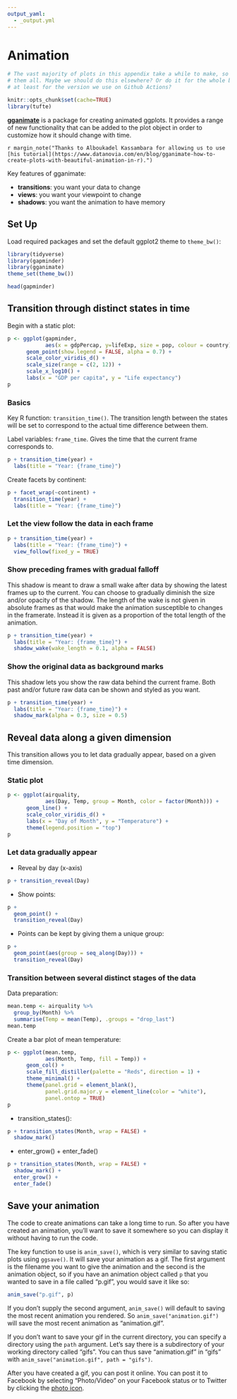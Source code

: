 ```yaml
---
output_yaml:
  - _output.yml
---
```


# Animation {-}

```r
# The vast majority of plots in this appendix take a while to make, so we cache
# them all. Maybe we should do this elsewhere? Or do it for the whole book? Or
# at least for the version we use on Github Actions?

knitr::opts_chunk$set(cache=TRUE)
library(tufte)
```

<!-- Out to add the hex for the package. -->

**[gganimate](https://gganimate.com)** is a package for creating animated ggplots. It provides a range of new functionality that can be added to the plot object in order to customize how it should change with time.

`r margin_note("Thanks to Alboukadel Kassambara for allowing us to use [his tutorial](https://www.datanovia.com/en/blog/gganimate-how-to-create-plots-with-beautiful-animation-in-r).")`

Key features of gganimate:

- **transitions**: you want your data to change
- **views**: you want your viewpoint to change
- **shadows**: you want the animation to have memory




## Set Up

Load required packages and set the default ggplot2 theme to `theme_bw()`:

```r
library(tidyverse)
library(gapminder)
library(gganimate)
theme_set(theme_bw())
```

```r
head(gapminder)
```

## Transition through distinct states in time

Begin with a static plot:

```r
p <- ggplot(gapminder,
            aes(x = gdpPercap, y=lifeExp, size = pop, colour = country)) +
      geom_point(show.legend = FALSE, alpha = 0.7) +
      scale_color_viridis_d() +
      scale_size(range = c(2, 12)) +
      scale_x_log10() +
      labs(x = "GDP per capita", y = "Life expectancy")
p
```


### Basics

Key R function: `transition_time()`. The transition length between the states will be set to correspond to the actual time difference between them.

Label variables: `frame_time`. Gives the time that the current frame corresponds to.

```r
p + transition_time(year) +
  labs(title = "Year: {frame_time}")
```

Create facets by continent:

```r
p + facet_wrap(~continent) +
  transition_time(year) +
  labs(title = "Year: {frame_time}")
```

### Let the view follow the data in each frame

```r
p + transition_time(year) +
  labs(title = "Year: {frame_time}") +
  view_follow(fixed_y = TRUE)
```

### Show preceding frames with gradual falloff

This shadow is meant to draw a small wake after data by showing the latest frames up to the current. You can choose to gradually diminish the size and/or opacity of the shadow. The length of the wake is not given in absolute frames as that would make the animation susceptible to changes in the framerate. Instead it is given as a proportion of the total length of the animation.

```r
p + transition_time(year) +
  labs(title = "Year: {frame_time}") +
  shadow_wake(wake_length = 0.1, alpha = FALSE)
```

### Show the original data as background marks

This shadow lets you show the raw data behind the current frame. Both past and/or future raw data can be shown and styled as you want.

```r
p + transition_time(year) +
  labs(title = "Year: {frame_time}") +
  shadow_mark(alpha = 0.3, size = 0.5)
```

## Reveal data along a given dimension

This transition allows you to let data gradually appear, based on a given time dimension.

### Static plot

```r
p <- ggplot(airquality,
            aes(Day, Temp, group = Month, color = factor(Month))) +
      geom_line() +
      scale_color_viridis_d() +
      labs(x = "Day of Month", y = "Temperature") +
      theme(legend.position = "top")
p
```

### Let data gradually appear

- Reveal by day (x-axis)

```r
p + transition_reveal(Day)
```

- Show points:

```r
p + 
  geom_point() +
  transition_reveal(Day)
```


- Points can be kept by giving them a unique group:

```r
p + 
  geom_point(aes(group = seq_along(Day))) +
  transition_reveal(Day)
```

### Transition between several distinct stages of the data

Data preparation:

```r
mean.temp <- airquality %>%
  group_by(Month) %>%
  summarise(Temp = mean(Temp), .groups = "drop_last")
mean.temp
```

Create a bar plot of mean temperature:

```r
p <- ggplot(mean.temp, 
            aes(Month, Temp, fill = Temp)) +
      geom_col() +
      scale_fill_distiller(palette = "Reds", direction = 1) +
      theme_minimal() +
      theme(panel.grid = element_blank(),
            panel.grid.major.y = element_line(color = "white"),
            panel.ontop = TRUE)
p
```

- transition_states():

```r
p + transition_states(Month, wrap = FALSE) +
  shadow_mark()
```

- enter_grow() + enter_fade()

```r
p + transition_states(Month, wrap = FALSE) +
  shadow_mark() +
  enter_grow() +
  enter_fade()
```


## Save your animation

The code to create animations can take a long time to run.  So after you have created an animation, you'll want to save it somewhere so you can display it without having to run the code.  

The key function to use is `anim_save()`, which is very similar to saving static plots using `ggsave()`.  It will save your animation as a gif.  The first argument is the filename you want to give the animation and the second is the animation object, so if you have an animation object called `p` that you wanted to save in a file called "p.gif", you would save it like so:

```r
anim_save("p.gif", p)
```

If you don't supply the second argument, `anim_save()` will default to saving the most recent animation you rendered.  So `anim_save("animation.gif")` will save the most recent animation as "animation.gif".

If you don't want to save your gif in the current directory, you can specify a directory using the `path` argument. Let's say there is a subdirectory of your working directory called "gifs".  You can thus save "animation.gif" in "gifs" with `anim_save("animation.gif", path = "gifs")`.

After you have created a gif, you can post it online.  You can post it to Facebook by selecting "Photo/Video" on your Facebook status or to Twitter by clicking the [photo icon](https://help.twitter.com/en/using-twitter/tweeting-gifs-and-pictures).
